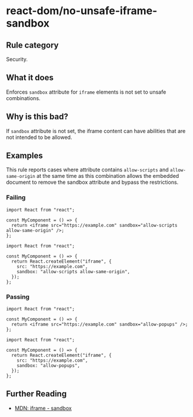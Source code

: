 # react-dom/no-unsafe-iframe-sandbox

## Rule category

Security.

## What it does

Enforces `sandbox` attribute for `iframe` elements is not set to unsafe combinations.

## Why is this bad?

If `sandbox` attribute is not set, the iframe content can have abilities that are not intended to be allowed.

## Examples

This rule reports cases where attribute contains `allow-scripts` and `allow-same-origin` at the same time as this combination allows the embedded document to remove the sandbox attribute and bypass the restrictions.

### Failing

```tsx {4}
import React from "react";

const MyComponent = () => {
  return <iframe src="https://example.com" sandbox="allow-scripts allow-same-origin" />;
};
```

```tsx
import React from "react";

const MyComponent = () => {
  return React.createElement("iframe", {
    src: "https://example.com",
    sandbox: "allow-scripts allow-same-origin",
  });
};
```

### Passing

```tsx
import React from "react";

const MyComponent = () => {
  return <iframe src="https://example.com" sandbox="allow-popups" />;
};
```

```tsx
import React from "react";

const MyComponent = () => {
  return React.createElement("iframe", {
    src: "https://example.com",
    sandbox: "allow-popups",
  });
};
```

## Further Reading

- [MDN: iframe - sandbox](https://developer.mozilla.org/en-US/docs/Web/HTML/Element/iframe#attributes)
